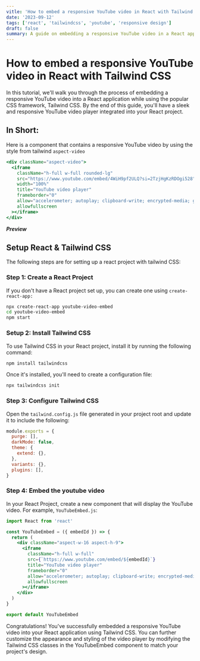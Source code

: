 ```yaml
---
vitle: 'How to embed a responsive YouTube video in React with Tailwind CSS'
date: '2023-09-12'
tags: ['react', 'tailwindcss', 'youtube', 'responsive design']
draft: false
summary: A guide on embedding a responsive YouTube video in a React application using Tailwind CSS
---
```


# How to embed a responsive YouTube video in React with Tailwind CSS

In this tutorial, we'll walk you through the process of embedding a responsive YouTube video into a React application while using the popular CSS framework, Tailwind CSS. By the end of this guide, you'll have a sleek and responsive YouTube video player integrated into your React project.

## In Short:

Here is a component that contains a responsive YouTube video by using the style from tailwind `aspect-video`

```jsx
<div className="aspect-video">
  <iframe
    className="h-full w-full rounded-lg"
    src="https://www.youtube.com/embed/4WiH9pf2ULQ?si=2TzjHgKzRDOgi528"
    width="100%"
    title="YouTube video player"
    frameborder="0"
    allow="accelerometer; autoplay; clipboard-write; encrypted-media; gyroscope; picture-in-picture; web-share"
    allowfullscreen
  ></iframe>
</div>
```

**_Preview_**

## Setup React & Tailwind CSS

The following steps are for setting up a react project with tailwind CSS:

### Step 1: Create a React Project

If you don't have a React project set up, you can create one using `create-react-app:`

```bash
npx create-react-app youtube-video-embed
cd youtube-video-embed
npm start
```

### Setup 2: Install Tailwind CSS

To use Tailwind CSS in your React project, install it by running the following command:

```bash
npm install tailwindcss
```

Once it's installed, you'll need to create a configuration file:

```bash
npx tailwindcss init
```

### Step 3: Configure Tailwind CSS

Open the `tailwind.config.js` file generated in your project root and update it to include the following:

```javascript
module.exports = {
  purge: [],
  darkMode: false,
  theme: {
    extend: {},
  },
  variants: {},
  plugins: [],
}
```

### Step 4: Embed the youtube video

In your React Project, create a new component that will display the YouTube video. For example, `YouTubeEmbed.js`:

```jsx
import React from 'react'

const YouTubeEmbed = ({ embedId }) => {
  return (
    <div className="aspect-w-16 aspect-h-9">
      <iframe
        className="h-full w-full"
        src={`https://www.youtube.com/embed/${embedId}`}
        title="YouTube video player"
        frameborder="0"
        allow="accelerometer; autoplay; clipboard-write; encrypted-media; gyroscope; picture-in-picture"
        allowfullscreen
      ></iframe>
    </div>
  )
}

export default YouTubeEmbed
```

Congratulations! You've successfully embedded a responsive YouTube video into your React application using Tailwind CSS. You can further customize the appearance and styling of the video player by modifying the Tailwind CSS classes in the YouTubeEmbed component to match your project's design.
